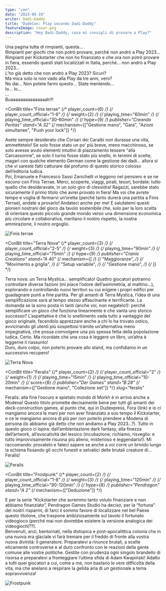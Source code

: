 ```yaml
---
type: "con"
date: "2023-05-19"
writer: Dadi-Daddy
title: "DudeCon: Play secondo Dadi-Daddy"
featureImage: cover.png
description: "Hey Dadi-Daddy, cosa mi consigli di provare a Play?"
---
```


<FundingIntro>
  Una pagina tutta di rimpianti, questa…
  <br />
  Rimpianti per giochi che non potrò provare, perché non andrò a Play 2023…
  <br />
  Rimpianti per Kickstarter che non ho finanziato e che ora non potrò provare in
  fiera, essendo questi stati localizzati in Italia, perché… non andrò a Play
  2023…
  <br />
  L’ho già detto che non andrò a Play 2023? Sicuri?
  <br />
  Ma mica solo io non vado alla Play da tre anni, vero?
  <br />
  No dai… Non potete farmi questo… State mentendo…
  <br />
  Io… Io…
  <br />
  …
  <br />
  Buaaaaaaaaaaaaaaah!!!
</FundingIntro>

<ConBit
  title="Finis terrae"
  {/* player_count={6} */}
  {/* player_count_official="1-6" */}
  {/* weight={2} */}
  {/* playing_time="60min" */}
  {/* playing_time_official="30–60min" */}
  {/* hype={9} */}
  publisher="Creando Peritas"
  stand="A 32"
  {/* mechanism={["Gestione mano", "Gara", "Azioni simultanee", "Push your luck"]} */}
>
  Avete sempre desiderato che <Link to="/reviews/corsari-dei-caraibi/">Corsari dei Caraibi</Link> non durasse una vita,
  ammettetelo! Se solo fosse stato un po’ più breve, meno macchinoso, se solo
  avesse avuto elementi intuitivi di piazzamento tessere “alla Carcassonne”, se
  solo il turno fosse stato più snello, in termini di scelte, magari con qualche
  elemento German come la gestione dei dadi… allora sì che vi sareste fatti
  catturare dal profumo di questo storico colosso dell’editoria ludica.
  <br />
  Poi, Emanuele e Francesco Sassi Zanichelli vi leggono nel pensiero e se ne
  escono con Finis Terrae. Merci, scoperte, viaggi, pirati, tesori, bordate:
  tutto quello che desideravate, in un solo giro di clessidra! Ragazzi, sarebbe
  stato sicuramente il primo titolo che avrei provato in fiera! Ma voi che
  avrete tempo e voglia di fermarvi un’oretta (perché tanto durerà una partita a
  Finis Terrae), andate a provarlo! Andateci anche per me! E salutatemi questi
  pionieri nostrani del gioco da tavolo sostenibile che, solo per la loro scelta
  di orientare questo piccolo grande mondo verso una dimensione economica più
  circolare e collaborativa, meritano il nostro rispetto, la nostra ammirazione,
  il nostro orgoglio.
</ConBit>

<img src="game1.jpg?t=1" alt="Finis terrae" />

<ConBit
  title="Terra Nova"
  {/* player_count={3} */}
  {/* player_count_official="2-5" */}
  {/* weight={3} */}
  {/* playing_time="90min" */}
  {/* playing_time_official="75min" */}
  {/* hype={9}  */}
  publisher="Cranio Creations"
  stand="A 40"
  {/* mechanism={[ */}
    {/* "Maggioranze", */}
    {/* "Movimento a griglia", */}
    {/* "Setup variabile", */}
    {/* "Gestione mano",  */}
  {/* ]} */}
>
  Terra nova: un Terra Mystica… semplificato! Quattro giocatori potranno
  controllare diverse fazioni (mi piace l’odore dell’asimmetria, al mattino…),
  esplorando e controllando nuovi territori su cui erigere i propri edifici per
  guadagnare punti a fine partita. Per gli amanti di Terra Mystica, l’idea di
  una semplificazione sarà al tempo stesso affascinante e terrificante. La
  domanda se la sono posta in tanti (anche voi, non negatelo!): perché
  semplificare un gioco che funziona linearmente e che vanta uno storico
  successo? L’aspettativa è che lo snellimento vada tutto a vantaggio del gioco
  originale, facendolo apprezzare anche a chi lo ha trovato ostico, avvicinando
  gli utenti più sospettosi tramite un’alternativa meno impegnativa, che possa
  coinvolgere una più spessa fetta della popolazione ludica. Certo. Ma ricordate
  che una cosa è leggere un libro, un’altra è leggerne il riassunto!
  <br />
  Duro, duro colpo, non poterlo provare allo stand, ma confidiamo in un
  successivo recupero!
</ConBit>

<img src="game2.jpg?t=1" alt="Terra Nova" />

<ConBit
  title="Feralis"
  {/* player_count={2} */}
  {/* player_count_official="2" */}
  {/* weight={1} */}
  {/* playing_time="15min" */}
  {/* playing_time_official="10-20min" */}
  {/* score={8} */}
  publisher="Der Games"
  stand="B 28"
  {/* mechanism={["Gestione mano", "Collezione set"]} */}
  slug="feralis"
>
  Feralis: alla fine l’oscuro e spietato mondo di Morkh è in arrivo anche a
  Modena! Questo titolo promette decisamente bene per tutti gli amanti dei
  deck-construction games, al punto che, qui in Dudexpress, Fora (link) e io ci
  mangiamo ancora le mani per non aver finanziato a suo tempo il Kickstarter, e
  ce le mangiamo ancora di più per non poterlo prendere a Modena di persona (lo
  abbiamo già detto che non andiamo a Play 2023…?). Tutto in questo gioco ci
  ispira: dall’ambientazione dark fantasy, alla finezza dell’artwork,
  all’evocatività del lessico (incubazione, richiamo, risveglio: e tutto
  improvvisamente risuona più alieno, misterioso e leggendario!). Mi raccomando:
  provatelo e fateci sapere se anche a voi corre un brivido lungo la schiena
  fissando gli occhi funesti e selvatici delle brutali creature di… Feralis!
</ConBit>

<img src="game3.jpg?t=1" alt="Feralis" />

<ConBit
  title="Frostpunk"
  {/* player_count={2} */}
  {/* player_count_official="1-8" */}
  {/* weight={3} */}
  {/* playing_time="120min" */}
  {/* playing_time_official="90-120min" */}
  {/* hype={8} */}
  publisher="Pendragon"
  stand="A 2"
  {/* mechanism={["Deduzione"]} */}
>
  E per la serie “Kickstarter che avremmo tanto voluto finanziare e non abbiamo
  finanziato”, Pendragon Games Studio ha deciso, per la “fortuna” dei nostri
  risparmi, di farci il sommo favore di localizzare nel bel Paese questo
  titolone, che traspone ambiziosamente sul tavolo il fortunato videogioco
  (perché mai non dovrebbe esistere la versione analogica dei videogiochi??).
  <br />
  Benvenuti, anzi, bentornati, nella distopica e post-apocalittica colonia che
  in una nuova era glaciale vi farà tremare per il freddo di fronte alla vostra
  nuova divinità: il generatore. Preparatevi a rinunce brutali, a scelte
  eticamente controverse e al duro confronto con le reazioni della gente comune
  alle vostre politiche. Gestite con prudenza ogni singolo brandello di risorsa
  e preparatevi a fronteggiare l’ultima sfida di Adam Kwapiński! Adatto a tutti
  quei giocatori a cui, come a me, non bastano le vere difficoltà della vita, ma
  che anelano a respirare la gelida aria di un gestionale a tema sopravvivenza!
</ConBit>

<img src="game4.jpg?t=1" alt="Frostpunk" />
